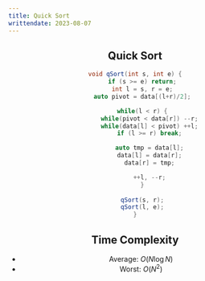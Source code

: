---
title: Quick Sort
writtendate: 2023-08-07
---

<Header />


## Quick Sort

```cpp
void qSort(int s, int e) {
    if (s >= e) return;
    int l = s, r = e;
    auto pivot = data[(l+r)/2];

    while(l < r) {
        while(pivot < data[r]) --r;
        while(data[l] < pivot) ++l;
        if (l >= r) break;

        auto tmp = data[l];
        data[l] = data[r];
        data[r] = tmp;

        ++l, --r;
    }
    
    qSort(s, r);
    qSort(l, e);
}
```


## Time Complexity

- Average: $O(N\log N)$
- Worst: $O(N^2)$

<Comment />
